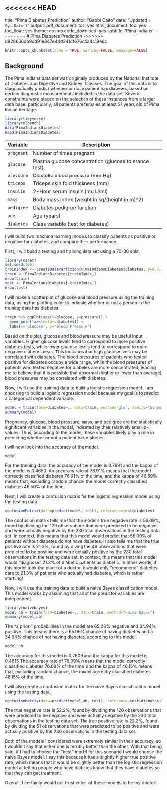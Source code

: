 <<<<<<< HEAD
---
title: "Pima Diabetes Prediction"
author: "Gabbi Caito"
date: "Updated `r Sys.Date()`"
output:
  pdf_document:
    toc: yes
  html_document:
    toc: yes
    toc_float: yes
    theme: cosmo
    code_download: yes
subtitle: 'Pima Indians'
---
=======
# Pima Diabetes Prediction
>>>>>>> d928656db9dd91e347e44d341cf676d4a4c19e6c

```r
knitr::opts_chunk$set(echo = TRUE, warning=FALSE, message=FALSE)
```

## Background

The Pima Indians data set was originally produced by the National Institute of Diabetes and Digestive and Kidney Diseases. The goal of this data is to diagnostically predict whether or not a patient has diabetes, based on certain diagnostic measurements included in the data set. Several constraints were placed on the selection of these instances from a larger data base: particularly, all patients are females at least 21 years old of Pima Indian heritage.

```r
library(tidyverse)
library(mlbench)
data(PimaIndiansDiabetes)
head(PimaIndiansDiabetes)
```

Variable|Description
-------|---------
`pregnant`|	Number of times pregnant
`glucose`|	Plasma glucose concentration (glucose tolerance test)
`pressure`|	Diastolic blood pressure (mm Hg)
`triceps`|	Triceps skin fold thickness (mm)
`insulin`|	2-Hour serum insulin (mu U/ml)
`mass`|	Body mass index (weight in kg/(height in m)\^2)
`pedigree`|	Diabetes pedigree function
`age`|	Age (years)
`diabetes`|	Class variable (test for diabetes)

I will build two machine learning models to classify patients as positive or negative for diabetes, and compare their performance.

First, I will build a testing and training data set using a 70-30 split.

```r
library(caret)
set.seed(366)
trainIndex <- createDataPartition(PimaIndiansDiabetes$diabetes, p=0.7, list=FALSE, times=1)
train <- PimaIndiansDiabetes[trainIndex,]
nrow(train)
test <- PimaIndiansDiabetes[-trainIndex,]
nrow(test)
```

I will make a scatterplot of glucose and blood pressure using the training data, using the plotting color to indicate whether or not a person in the training data has diabetes. 

```r
train %>% ggplot(aes(x=glucose, y=pressure)) + 
  geom_point(aes(color=diabetes)) + 
  labs(x='Glucose', y='Blood Pressure')
```

Based on the plot, glucose and blood pressure may be useful input variables. Higher glucose levels tend to correspond to more positive diabetes tests, while lower glucose levels tend to correspond to more negative diabetes tests. This indicates that high glucose lvels may be correlated with diabetes. The blood pressures of patients who tested positive for diabetes occupy a wide range, while the blood pressures of patients who tested negative for diabetes are more concentrated, leading me to believe that it is possible that abnormal (higher or lower than average) blood pressures may be correlated with diabetes. 

Now, I will use the training data to build a logistic regression model. I am choosing to build a logistic regression model because my goal is to predict a categorical dependent variable.

```r
model = train(form=diabetes~., data=train, method="glm", family="binomial")
summary(model)
```

Pregnancy, glucose, blood pressure, mass, and pedigree are the statistically significant variables in the model, indicated by their relatively small p-values. Thus, according to the model, these variables likely play a role in predicting whether or not a patient has diabetes.

I will now look into the accuracy of the model.

```r
model
```

For the training data, the accuracy of the model is 0.7691 and the kappa of the model is 0.4650. An accuracy rate of 76.91% means that the model correctly classified diabetes 76.91% of the time, and the kappa of 46.50% means that, excluding random chance, the model correctly classified diabetes 46.50% of the time. 

Next, I will create a confusion matrix for the logistic regression model using the testing data. 

```r
confusionMatrix(data=predict(model, test), reference=test$diabetes)
```

The confusion matrix tells me that the model's true negative rate is 56.09%, found by dividing the 129 observations that were predicted to be negative and were actually negative by the 230 total observations in the testing data set. In context, this means that this model would predict that 56.09% of patients without diabetes do not have diabetes. It also tells me that the true positive rate is 21.3%, found by diving the 49 observations that were predicted to be positive and were actually positive by the 230 total observations in the testing data set. In context, this means that this model would "diagnose" 21.3% of diabetic patients as diabetic. In other words, if this model took the place of a doctor, it would only "recommend" diabetes care to 21.3% of patients who actually had diabetes, which is rather startling! 

Now, I will use the training data to build a naive Bayes classification model. This model works by assuming that all of the predictor variables are independent.

```r
library(naivebayes)
model_nb = train(form=diabetes~., data=train, method="naive_bayes")
summary(model_nb)
```

The "a priori" probabilities in the model are 65.06% negative and 34.94% positive. This means there is a 65.06% chance of having diabetes and a 34.94% chance of not having diabetes, according to this model.

```r
model_nb
```

The accuracy for this model is 0.7609 and the kappa for this model is 0.4615 The accuracy rate of 76.09% means that the model correctly classified diabetes 76.09% of the time, and the kappa of 46.15% means that, excluding random chance, the model correctly classified diabetes 46.15% of the time.  

I will also create a confusion matrix for the naive Bayes classification model using the testing data.

```r
confusionMatrix(data=predict(model_nb, test), reference=test$diabetes)
```

The true negative rate is 52.2%, found by dividing the 120 observations that were predicted to be negative and were actually negative by the 230 total observations in the testing data set. The true positive rate is 22.2%, found by dividing the 51 observations that were predicted to be positive and were actually positive by the 230 observations in the testing data set. 

Both of the models I considered were extremely similar in their accuracy, so I wouldn't say that either one is terribly better than the other. With that being said, if I had to choose the "best" model for this scenario I would choose the naive Bayes model. I say this because it has a slightly higher true positive rate, which means that it would be slightly better than the logistic regression model at letting people who have diabetes know that they have diabetes so that they can get treatment.

Overall, I certainly would not trust either of these models to be my doctor!
